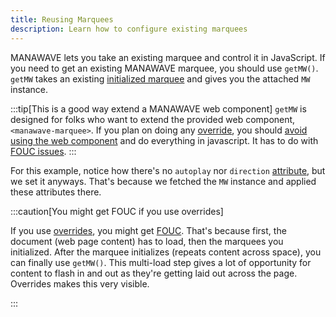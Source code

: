 ```yaml
---
title: Reusing Marquees
description: Learn how to configure existing marquees
---
```



MANAWAVE lets you take an existing marquee and control it in JavaScript.
If you need to get an existing MANAWAVE marquee, you should use `getMW()`.
`getMW` takes an existing [initialized marquee](/docs/guides/initialization) and gives you the attached `MW` instance.

:::tip[This is a good way extend a MANAWAVE web component]
`getMW` is designed for folks who want to extend the provided web component, `<manawave-marquee>`.
If you plan on doing any [override](/docs/guides/overrides), you should [avoid using the web component](/docs/guides/initialization/#dom)
and do everything in javascript. It has to do with [FOUC issues](#fouc).
:::

For this example, notice how there's no `autoplay` nor `direction` [attribute](/docs/reference/attributes), but we set it anyways.
That's because we fetched the `MW` instance and applied these attributes there.

<Sandpack html={reusingHTML} js={reusingJS} />

:::caution[You might get FOUC if you use overrides]

<a id="fouc"></a>

If you use [overrides](/docs/reference/overrides), you might get
[FOUC](https://en.wikipedia.org/wiki/Flash_of_unstyled_content). That's because
first, the document (web page content) has to load, then the marquees you
initialized. After the marquee initializes (repeats content across space), you
can finally use `getMW()`. This multi-load step gives a lot of opportunity for
content to flash in and out as they're getting laid out across the page.
Overrides makes this very visible.

:::
